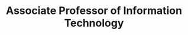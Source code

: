 ---
name: Dr. Cindy Robertson
id: cindy-robertson
affiliation: GGC
title: Associate Professor of Information Technology
email: crobertson2@ggc.edu
phone: 
website: 
linkedin:
github:
image: ./crobertson.jpg
desc: 
projects: []
---